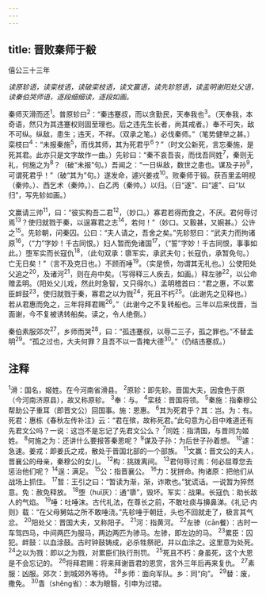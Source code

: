 ```yaml
---
---
---
```

title: 晋败秦师于殽
---



僖公三十三年

*读原轸语，读栾枝语，读破栾枝语，读文赢语，读先轸怒语，读盂明谢阳处父语，读秦伯哭师语，逐段细细读，逐段如画。*

秦师灭滑而还<sup>1</sup>。普原轸曰<sup>2</sup>：“秦违蹇叔，而以贪勤民，天奉我也<sup>3</sup>。（天奉我，本奇语，然只为其违蹇权则固至理也。后之违先生长者，尚其戒者。）奉不可失，敌不可纵。纵敌，患生；违天，不祥。（双承之笔。）必伐秦师。”（笔势健举之甚。）栾枝曰<sup>4</sup>：“未报秦施<sup>5</sup>，而伐其师，其为死君乎<sup>6</sup>？”（时文公新死，言忘秦施，是死其君。此亦只是文字故作一曲。）先轸曰：“秦不哀吾丧，而伐吾同姓<sup>7</sup>，秦则无礼，何施之为<sup>8</sup>？（破“未报”句。）吾闻之：“一日纵敌，数世之患也。谋及子孙<sup>9</sup>，可谓死君乎！”（破“其为”句。）遂发命，遽兴姜戎<sup>10</sup>。败秦师于锻。获百里孟明视（秦帅。）、西乞术（秦帅。）、白乙丙（秦帅。）以归。（日“遂”、曰“遽”、曰“以归”，写先轸如画。）

文赢请三帅<sup>11</sup>，曰：“彼实构吾二君<sup>12</sup>，（妙口。）寡君若得而食之，不厌。君何辱讨焉<sup>13</sup>？使归就戮于秦，以逞寡君之志<sup>14</sup>，若何！”（妙口。又毅甚，又婉甚。）公许之<sup>15</sup>。先轸朝，问秦囚。公曰：“夫人请之，吾舍之矣。”先轸怒曰：“武夫力而拘诸原<sup>16</sup>，（“力”字妙！千古同恨。）妇人暂而免诸国<sup>17</sup>，（“誓”字妙！千古同恨，事事如此。）堕军实而长寇仇<sup>18</sup>，（此句双承：隳军实，承武夫句；长寇仇，承暂免句。）亡无日矣！"（言不及克日也。）不顾而唾<sup>19</sup>。（实是愤，勿谓其无礼也。）公使阳处父追之<sup>20</sup>，及诸河<sup>21</sup>，则在舟中矣。（写得释三人疾去，如画。）释左骖<sup>22</sup>，以公命赠孟明。（阳处父儿戏，然此时急智，又只得尔。）孟明稽首曰：“君之惠，不以累臣衅鼓<sup>23</sup>，使归就戮于秦，寡君之以为戮<sup>24</sup>，死且不朽<sup>25</sup>。（此谢先之见释也。）若从君惠而免之，三年将拜君赐<sup>26</sup>。”（此谢今之不复转船也。三年以后来伐晋，当面谢，今不复被诱转船矣。读之，令人绝倒。）

秦伯素服郊次<sup>27</sup>，乡师而哭<sup>28</sup>，曰：“孤违蹇叔，以辱二三子，孤之罪也。”不替孟明<sup>29</sup>。“孤之过也，大夫何罪？且吾不以一眚掩大德<sup>30</sup>。”（仍结违蹇叔。）

## 注释

<sup>1</sup>滑：国名，姬姓。在今河南省滑县。
<sup>2</sup>原轸：即先轸。晋国大夫，因食色于原（今河南济原县），故又称原轸。
<sup>3</sup>奉：与。
<sup>4</sup>栾枝：晋国将领。
<sup>5</sup>秦施：指秦穆公帮助公子重耳（即晋文公）回国事。施：恩惠。
<sup>6</sup>其为死君乎？其：岂。为：有。死君：惠栋《春秋左传补注》云：“君在殡，故称死君。”此句意为心目中难道还有先君文公吗？一说：这岂不是忘记了先君文公么？
<sup>7</sup>同姓：指清国，与晋同为姬姓。
<sup>8</sup>何施之为：还讲什么要报答秦恩呢？
<sup>9</sup>谋及子孙：为后世子孙着想。
<sup>10</sup>遽：急速。姜戎：即姜氏之戎，散处于晋国北部的一个部族。
<sup>11</sup>文赢：晋文公的夫人，晋襄公的母亲，秦穆公的女儿。
<sup>12</sup>构：挑拨离间。
<sup>13</sup>君何辱讨焉：何必屈尊您去惩治他们呢？
<sup>14</sup>逞：满足。
<sup>15</sup>公：指晋襄公。
<sup>16</sup>力：犹拼命。拘诸原：把他们从战场上抓住。
<sup>17</sup>暂：王引之曰：“暂读为渐，渐，诈欺也。”犹谎话。一说暂为猝然意。免：赦免释放。
<sup>18</sup>堕（huī灰）：通“隳”，毁坏。军实：战果。长寇仇：助长敌人的气焰。
<sup>19</sup>唾：吐唾沫。古代礼法，在尊长之前，不敢吐痰与擤鼻涕。《礼记·内则》载：“在父母舅姑之所不敢唾浇。”先轸唾于朝廷，头也不回就走了，极言其气忿。
<sup>20</sup>阳处父：晋国大夫，又称阳子。
<sup>21</sup>河：指黄河。
<sup>22</sup>左骖（cān餐）：古时一车驾四马，中间两匹为服马，两边两匹为骖马。左骖，即左边的马。
<sup>23</sup>累臣：囚犯。衅鼓：以血涂鼓。古时钟鼓铸成，必杀牲祭祀，并以血涂之。这里意为处死。
<sup>24</sup>之以为戮：即以之为戮，对累臣们执行刑罚。
<sup>25</sup>死且不朽：身虽死，这个大恩是不会忘记的。
<sup>26</sup>将拜君赐：将来拜谢晋君的恩赏，言外三年后再来复仇。
<sup>27</sup>素服：凶服。郊次：到城郊外等待。
<sup>28</sup>乡师：面向军队。乡：同“向”。
<sup>29</sup>替：废，撒免。
<sup>30</sup>眚（shěng省）：本为眼翳，引申为过错。